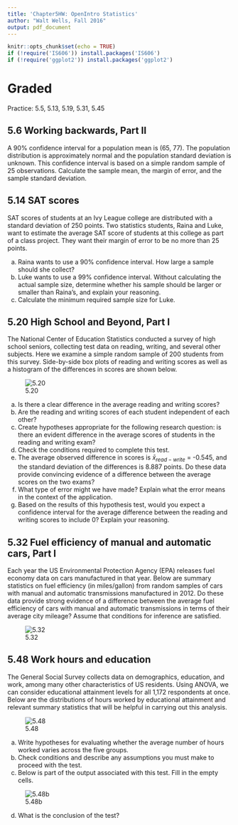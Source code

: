 ```yaml
---
title: 'Chapter5HW: OpenIntro Statistics'
author: "Walt Wells, Fall 2016"
output: pdf_document
---
```


```r
knitr::opts_chunk$set(echo = TRUE)
if (!require('IS606')) install.packages('IS606')
if (!require('ggplot2')) install.packages('ggplot2')
```

# Graded

Practice: 5.5, 5.13, 5.19, 5.31, 5.45

## 5.6 Working backwards, Part II

A 90% confidence interval for a population mean is (65, 77). The population distribution is approximately normal and the population standard deviation is unknown. This confidence interval is based on a simple random sample of 25 observations.  Calculate the sample mean, the margin of error, and the sample standard deviation.

## 5.14 SAT scores

SAT scores of students at an Ivy League college are distributed with a standard deviation of 250 points. Two statistics students, Raina and Luke, want to estimate the average SAT score of students at this college as part of a class project. They want their margin of
error to be no more than 25 points.

(a) Raina wants to use a 90% confidence interval. How large a sample should she collect?
(b) Luke wants to use a 99% confidence interval. Without calculating the actual sample size, determine whether his sample should be larger or smaller than Raina’s, and explain your reasoning.
(c) Calculate the minimum required sample size for Luke.

## 5.20  High School and Beyond, Part I

The National Center of Education Statistics conducted a survey of high school seniors, collecting test data on reading, writing, and several other subjects. Here we examine a simple random sample of 200 students from this survey. Side-by-side box plots of reading and writing scores as well as a histogram of the differences in scores are shown below.

![5.20](5.20.png)

(a) Is there a clear difference in the average reading and writing scores?
(b) Are the reading and writing scores of each student independent of each other?
(c) Create hypotheses appropriate for the following research question: is there an evident difference in the average scores of students in the reading and writing exam?
(d) Check the conditions required to complete this test.
(e) The average observed difference in scores is $\bar{x}_{read-write}$ = -0.545, and the standard deviation of the differences is 8.887 points. Do these data provide convincing evidence of a difference
between the average scores on the two exams?
(f) What type of error might we have made? Explain what the error means in the context of the application.
(g) Based on the results of this hypothesis test, would you expect a confidence interval for the average difference between the reading and writing scores to include 0? Explain your reasoning.

## 5.32 Fuel efficiency of manual and automatic cars, Part I

Each year the US Environmental Protection Agency (EPA) releases fuel economy data on cars manufactured in that year. Below are summary statistics on fuel efficiency (in miles/gallon) from random samples of cars with manual and automatic transmissions manufactured in 2012. Do these data provide strong evidence of a difference between the average fuel efficiency of cars with manual and automatic transmissions in terms of their average city mileage? Assume that conditions for inference are satisfied.

![5.32](5.32.png)

## 5.48 Work hours and education

The General Social Survey collects data on demographics, education, and work, among many other characteristics of US residents.  Using ANOVA, we can consider educational attainment levels for all 1,172 respondents at once. Below are the distributions of hours worked by educational attainment and relevant summary statistics that will be helpful in carrying out this analysis.

![5.48](5.48.png)

(a) Write hypotheses for evaluating whether the average number of hours worked varies across the five groups.
(b) Check conditions and describe any assumptions you must make to proceed with the test.
(c) Below is part of the output associated with this test. Fill in the empty cells.

![5.48b](5.48b.png)

(d) What is the conclusion of the test?

